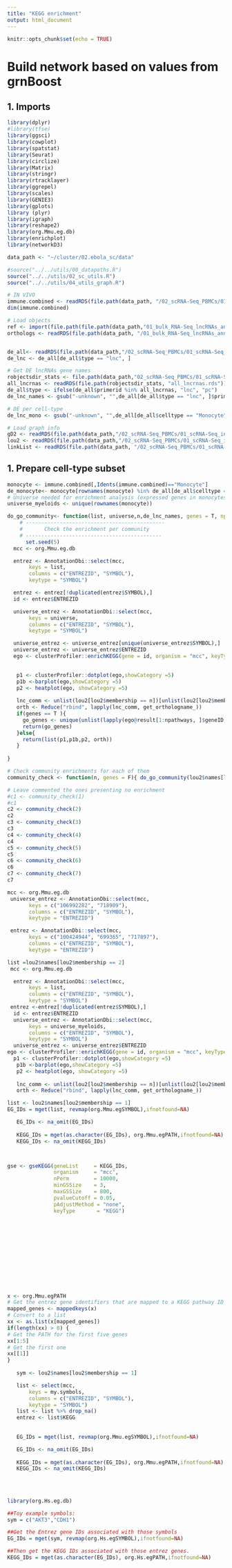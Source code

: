 ```yaml
---
title: "KEGG enrichment"
output: html_document
---
```


```r
knitr::opts_chunk$set(echo = TRUE)
```

# Build network based on values from grnBoost 


## 1. Imports 
```r
library(dplyr)
#library(tfse)
library(ggsci)
library(cowplot)
library(spatstat)
library(Seurat)
library(circlize)
library(Matrix)
library(stringr)
library(rtracklayer)
library(ggrepel)
library(scales)
library(GENIE3)
library(gplots)
library (plyr)
library(igraph)
library(reshape2)
library(org.Mmu.eg.db)
library(enrichplot)
library(networkD3)

data_path <- "~/cluster/02.ebola_sc/data"

#source("../../utils/00_datapaths.R")
source("../../utils/02_sc_utils.R")
source("../../utils/04_utils_graph.R")

# IN VIVO 
immune.combined <- readRDS(file.path(data_path, "/02_scRNA-Seq_PBMCs/01_scRNA-Seq_inVivo_rhemac10/05_RObjects/03_prep/03_immune.combined.ready.rds"))
dim(immune.combined)

# Load objects 
ref <- import(file.path(file.path(data_path,"01_bulk_RNA-Seq_lncRNAs_annotation/03_novel_lncRNAs_list/rheMac10_EBOV_and_novel_genenames.gtf")))
orthologs <- readRDS(file.path(data_path, "/01_bulk_RNA-Seq_lncRNAs_annotation/05_orthologs/orthologs_geneid_ready.rds"))


de_all<- readRDS(file.path(data_path,"/02_scRNA-Seq_PBMCs/01_scRNA-Seq_inVivo_rhemac10/05_RObjects/04_DE/de_all_stages.rds"))
de_lnc <- de_all[de_all$type == "lnc", ]

# Get DE lncRNAs gene names
robjectsdir_stats <- file.path(data_path,"02_scRNA-Seq_PBMCs/01_scRNA-Seq_inVivo_rhemac10/05_RObjects/05_stats/")
all_lncrnas <- readRDS(file.path(robjectsdir_stats, "all_lncrnas.rds"))
de_all$type <- ifelse(de_all$primerid %in% all_lncrnas, "lnc", "pc")
de_lnc_names <- gsub("-unknown", "",de_all[de_all$type == "lnc", ]$primerid)

# DE per cell-type
de_lnc_mono <- gsub("-unknown", "",de_all[de_all$celltype == "Monocyte" & de_all$type == "lnc",]$primerid)

# Load graph info 
gD2 <- readRDS(file.path(data_path,"/02_scRNA-Seq_PBMCs/01_scRNA-Seq_inVivo_rhemac10/05_RObjects/09_graph/gD2.rds"))
lou2 <- readRDS(file.path(data_path,"/02_scRNA-Seq_PBMCs/01_scRNA-Seq_inVivo_rhemac10/05_RObjects/09_graph/lou.rds"))
linkList <- readRDS(file.path(data_path, "/02_scRNA-Seq_PBMCs/01_scRNA-Seq_inVivo_rhemac10/05_RObjects/09_graph/linkList.rds"))
```


## 1. Prepare cell-type subset 
```r
monocyte <- immune.combined[,Idents(immune.combined)=="Monocyte"]
de_monocyte<- monocyte[rownames(monocyte) %in% de_all[de_all$celltype == "Monocyte",]$primerid,]
# Universe needed for enrichment analysis (expressed genes in monocytes)
universe_myeloids <- unique(rownames(monocyte))
```


```r
do_go_community<- function(list, universe,n,de_lnc_names, genes = T, npathways=5 ){
    # ---------------------------------------------
    #       Check the enrichment per community 
    # --------------------------------------------
      set.seed(5)
  mcc <- org.Mmu.eg.db

  entrez <- AnnotationDbi::select(mcc, 
       keys = list,
       columns = c("ENTREZID", "SYMBOL"),
       keytype = "SYMBOL")

  entrez <- entrez[!duplicated(entrez$SYMBOL),]
  id <- entrez$ENTREZID

  universe_entrez <- AnnotationDbi::select(mcc, 
       keys = universe,
       columns = c("ENTREZID", "SYMBOL"),
       keytype = "SYMBOL")

  universe_entrez <- universe_entrez[unique(universe_entrez$SYMBOL),]
  universe_entrez <- universe_entrez$ENTREZID
  ego <- clusterProfiler::enrichKEGG(gene = id, organism = "mcc", keyType = "ncbi-geneid", pvalueCutoff = 0.05, pAdjustMethod = "BH", minGSSize = 3, universe = universe_entrez)

  
   p1 <- clusterProfiler::dotplot(ego,showCategory =5)
   p1b <-barplot(ego,showCategory =5)
   p2 <- heatplot(ego, showCategory =5)
   
   lnc_comm <- unlist(lou2[lou2$membership == n])[unlist(lou2[lou2$membership == n]) %in% de_lnc_names]
   orth <- Reduce("rbind", lapply(lnc_comm, get_orthologname_))
   if(genes == T ){
     go_genes <- unique(unlist(lapply(ego@result[1:npathways, ]$geneID, function(x) str_split(x,"/")[[1]])))
     return(go_genes)
   }else{
     return(list(p1,p1b,p2, orth))
   }
   
}

# Check community enrichments for each of them 
community_check <- function(n, genes = F){ do_go_community(lou2$names[lou2$membership == n],universe_myeloids,n, de_lnc_mono, genes = genes) }

# Leave commented the ones presenting no enrichment
#c1 <- community_check(1)
#c1
c2 <- community_check(2)
c2
c3 <- community_check(3)
c3
c4 <- community_check(4)
c4
c5 <- community_check(5)
c5
c6 <- community_check(6)
c6
c7 <- community_check(7)
c7

mcc <- org.Mmu.eg.db
 universe_entrez <- AnnotationDbi::select(mcc, 
       keys = c("106992282", "718909"),
       columns = c("ENTREZID", "SYMBOL"),
       keytype = "ENTREZID")


```

```r
 entrez <- AnnotationDbi::select(mcc, 
       keys = c("100424944", "699365", "717897"),
       columns = c("ENTREZID", "SYMBOL"),
       keytype = "ENTREZID")
```




```r

list =lou2$names[lou2$membership == 2]
 mcc <- org.Mmu.eg.db

  entrez <- AnnotationDbi::select(mcc, 
       keys = list,
       columns = c("ENTREZID", "SYMBOL"),
       keytype = "SYMBOL")
 entrez <-entrez[!duplicated(entrez$SYMBOL),]
  id <- entrez$ENTREZID
  universe_entrez <- AnnotationDbi::select(mcc, 
       keys = universe_myeloids,
       columns = c("ENTREZID", "SYMBOL"),
       keytype = "SYMBOL")
  universe_entrez <- universe_entrez$ENTREZID
ego <- clusterProfiler::enrichKEGG(gene = id, organism = "mcc", keyType = "ncbi-geneid", pvalueCutoff = 0.05, pAdjustMethod = "BH", minGSSize = 10, universe = universe_entrez)
  p1 <- clusterProfiler::dotplot(ego,showCategory =5)
   p1b <-barplot(ego,showCategory =5)
   p2 <- heatplot(ego, showCategory =5)
   
   lnc_comm <- unlist(lou2[lou2$membership == n])[unlist(lou2[lou2$membership == n]) %in% de_lnc_names]
   orth <- Reduce("rbind", lapply(lnc_comm, get_orthologname_))

```


############################
```r

list <- lou2$names[lou2$membership == 1]
EG_IDs = mget(list, revmap(org.Mmu.egSYMBOL),ifnotfound=NA)

   EG_IDs <- na_omit(EG_IDs) 
   
   KEGG_IDs = mget(as.character(EG_IDs), org.Mmu.egPATH,ifnotfound=NA)
   KEGG_IDs <- na_omit(KEGG_IDs)



gse <- gseKEGG(geneList     = KEGG_IDs,
               organism     = "mcc",
               nPerm        = 10000,
               minGSSize    = 3,
               maxGSSize    = 800,
               pvalueCutoff = 0.05,
               pAdjustMethod = "none",
               keyType       = "KEGG")













x <- org.Mmu.egPATH
# Get the entrez gene identifiers that are mapped to a KEGG pathway ID
mapped_genes <- mappedkeys(x)
# Convert to a list
xx <- as.list(x[mapped_genes])
if(length(xx) > 0) {
# Get the PATH for the first five genes
xx[1:5]
# Get the first one
xx[[1]]
}
   
   sym <- lou2$names[lou2$membership == 1]

   list <- select(mcc, 
       keys = my.symbols,
       columns = c("ENTREZID", "SYMBOL"),
       keytype = "SYMBOL")
   list <- list %>% drop_na()
   entrez <- list$KEGG
   
   
   EG_IDs = mget(list, revmap(org.Mmu.egSYMBOL),ifnotfound=NA)

   EG_IDs <- na_omit(EG_IDs) 
   
   KEGG_IDs = mget(as.character(EG_IDs), org.Mmu.egPATH,ifnotfound=NA)
   KEGG_IDs <- na_omit(KEGG_IDs) 
   
   
   
   
library(org.Hs.eg.db)

##Toy example symbols:
sym = c("AKT3","CDH1")

##Get the Entrez gene IDs associated with those symbols
EG_IDs = mget(sym, revmap(org.Hs.egSYMBOL),ifnotfound=NA)

##Then get the KEGG IDs associated with those entrez genes.
KEGG_IDs = mget(as.character(EG_IDs), org.Hs.egPATH,ifnotfound=NA)

   
```


